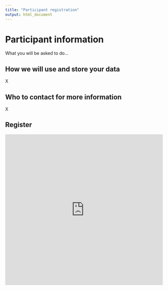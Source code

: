 ```yaml
---
title: "Participant registration"
output: html_document
---
```


# Participant information

What you will be asked to do...

## How we will use and store your data

X

## Who to contact for more information

X

## Register

<iframe width="640px" height="480px" src="https://forms.office.com/Pages/ResponsePage.aspx?id=d10qkZj77k6vMhM02PBKU9HPWeR6L99CuDGUvWSAikpUN0kySkhZNjNVRUpKQks2M0gyMDJCVE9WWi4u&embed=true" frameborder="0" marginwidth="0" marginheight="0" style="border: none; max-width:100%; max-height:100vh" allowfullscreen webkitallowfullscreen mozallowfullscreen msallowfullscreen> </iframe>
